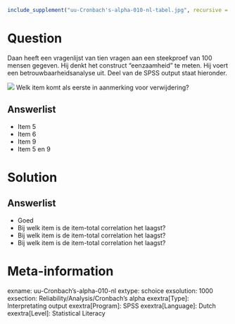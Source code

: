 ```{r, echo = FALSE, results = "hide"}
include_supplement("uu-Cronbach's-alpha-010-nl-tabel.jpg", recursive = TRUE)
```



Question
========
  
Daan heeft een vragenlijst van tien vragen aan een steekproef van 100 mensen gegeven. Hij denkt het construct “eenzaamheid” te meten. Hij voert een betrouwbaarheidsanalyse uit. Deel van de SPSS output staat hieronder.

![](uu-Cronbach's-alpha-010-nl-tabel.jpg)
Welk item komt als eerste in aanmerking voor verwijdering?


Answerlist
----------
* Item 5
* Item 6
* Item 9
* Item 5 en 9

Solution
========
  

Answerlist
----------
* Goed
* Bij welk item is de item-total correlation het laagst?
* Bij welk item is de item-total correlation het laagst?
* Bij welk item is de item-total correlation het laagst?


Meta-information
================
exname: uu-Cronbach's-alpha-010-nl
extype: schoice
exsolution: 1000
exsection: Reliability/Analysis/Cronbach's alpha
exextra[Type]: Interpretating output
exextra[Program]: SPSS
exextra[Language]: Dutch
exextra[Level]: Statistical Literacy
